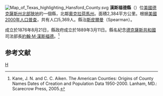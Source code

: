 {{noteTA
|T=zh-hans:汉斯福德县 (得克萨斯州);zh-hk:漢斯福德縣 (德克薩斯州);zh-tw:漢斯福德郡 (德克薩斯州);
}}
[[File:Map_of_Texas_highlighting_Hansford_County.svg|right]]
'''漢斯福德縣'''（{{lang-en|Hansford County}}）位[[美國|美國]][[德克薩斯州|德克薩斯州]][[北部狹地|北部狹地]]的一個縣，北鄰[[奧克拉荷馬州|奧克拉荷馬州]]。面積2,384平方公里。根据[[美國2000年人口普查|美國2000年人口普查]]，共有人口5,369人。縣治[[斯皮爾曼|斯皮爾曼]]（Spearman）。

成立於1876年8月21日，縣政府成立於1889年3月11日。縣名紀念[[德克薩斯共和國|德克薩斯共和國]]司法部長[[約翰·M·漢斯福德|約翰·M·漢斯福德]]。<ref>Kane, J. N. and C. C. Aiken. The American Counties: Origins of County Names Dates of Creation and Population Data 1950-2000. Lanham, MD.: Scarecrow Press, 2005.</ref>

==参考文献==
<div class="references-small">
<references />
</div>
{{texas}}
[[Category:得克萨斯州行政区划|H]]